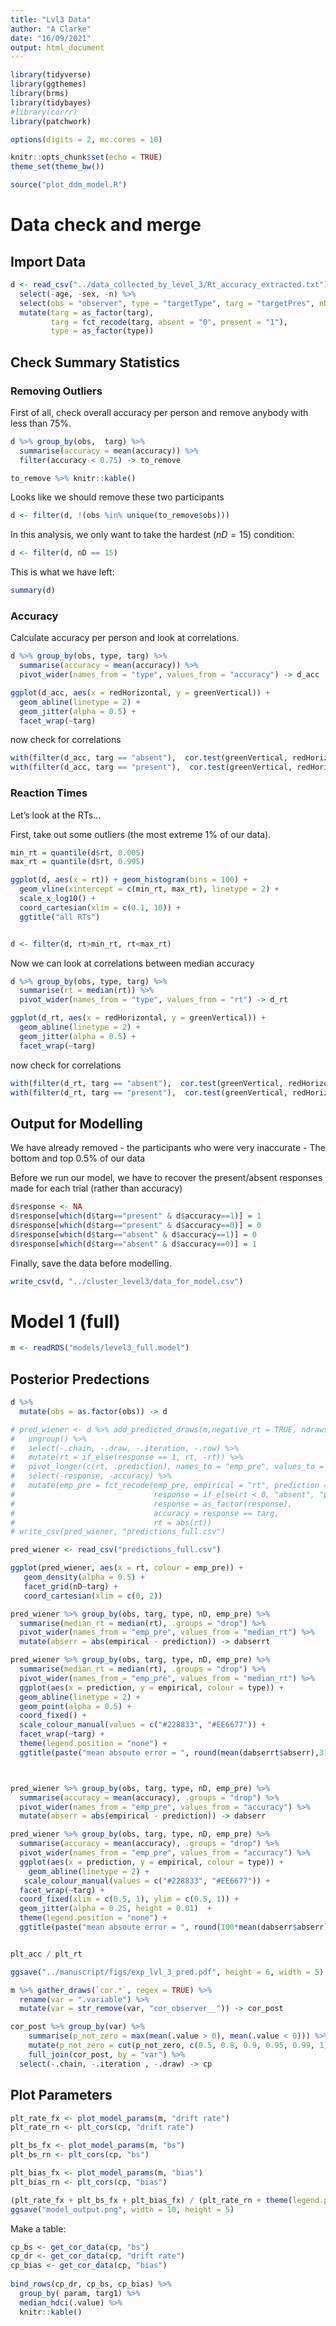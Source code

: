 ```yaml
---
title: "Lvl3 Data"
author: "A Clarke"
date: "16/09/2021"
output: html_document
---
```


```r
library(tidyverse)
library(ggthemes)
library(brms)
library(tidybayes)
#library(corrr)
library(patchwork)

options(digits = 2, mc.cores = 10)

knitr::opts_chunk$set(echo = TRUE)
theme_set(theme_bw())

source("plot_ddm_model.R")
```

# Data check and merge

## Import Data

```r
d <- read_csv("../data_collected_by_level_3/Rt_accuracy_extracted.txt") %>%
  select(-age, -sex, -n) %>%
  select(obs = "observer", type = "targetType", targ = "targetPres", nD = "numDist", rt, accuracy) %>%
  mutate(targ = as_factor(targ),
         targ = fct_recode(targ, absent = "0", present = "1"),
         type = as_factor(type))
```



## Check Summary Statistics

### Removing Outliers

First of all, check overall accuracy per person and remove anybody with less than 75%.

```r
d %>% group_by(obs,  targ) %>%
  summarise(accuracy = mean(accuracy)) %>%
  filter(accuracy < 0.75) -> to_remove

to_remove %>% knitr::kable()
```

Looks like we should remove these two participants

```r
d <- filter(d, !(obs %in% unique(to_remove$obs)))
```


In this analysis, we only want to take the hardest ($nD = 15$) condition:

```r
d <- filter(d, nD == 15)
```

This is what we have left:

```r
summary(d) 
```


### Accuracy


Calculate accuracy per person and look at correlations.

```r
d %>% group_by(obs, type, targ) %>%
  summarise(accuracy = mean(accuracy)) %>%
  pivot_wider(names_from = "type", values_from = "accuracy") -> d_acc

ggplot(d_acc, aes(x = redHorizontal, y = greenVertical)) + 
  geom_abline(linetype = 2) + 
  geom_jitter(alpha = 0.5) +
  facet_wrap(~targ)
```

now check for correlations


```r
with(filter(d_acc, targ == "absent"),  cor.test(greenVertical, redHorizontal))
with(filter(d_acc, targ == "present"),  cor.test(greenVertical, redHorizontal))
```

### Reaction Times


Let's look at the RTs...

First, take out some outliers (the most extreme 1% of our data). 

```r
min_rt = quantile(d$rt, 0.005)
max_rt = quantile(d$rt, 0.995)

ggplot(d, aes(x = rt)) + geom_histogram(bins = 100) +
  geom_vline(xintercept = c(min_rt, max_rt), linetype = 2) +
  scale_x_log10() + 
  coord_cartesian(xlim = c(0.1, 10)) + 
  ggtitle("all RTs")


d <- filter(d, rt>min_rt, rt<max_rt)
```


Now we can look at correlations between median accuracy


```r
d %>% group_by(obs, type, targ) %>%
  summarise(rt = median(rt)) %>%
  pivot_wider(names_from = "type", values_from = "rt") -> d_rt

ggplot(d_rt, aes(x = redHorizontal, y = greenVertical)) + 
  geom_abline(linetype = 2) + 
  geom_jitter(alpha = 0.5) +
  facet_wrap(~targ)
```

now check for correlations

```r
with(filter(d_rt, targ == "absent"),  cor.test(greenVertical, redHorizontal))
with(filter(d_rt, targ == "present"),  cor.test(greenVertical, redHorizontal))
```


## Output for Modelling

We have already removed 
- the participants who were very inaccurate
- The bottom and top 0.5% of our data

Before we run our model, we have to recover the present/absent responses made for each trial (rather than accuracy)

```r
d$response <- NA
d$response[which(d$targ=="present" & d$accuracy==1)] = 1
d$response[which(d$targ=="present" & d$accuracy==0)] = 0
d$response[which(d$targ=="absent" & d$accuracy==1)] = 0
d$response[which(d$targ=="absent" & d$accuracy==0)] = 1
```

Finally, save the data before modelling.

```r
write_csv(d, "../cluster_level3/data_for_model.csv")
```


# Model 1 (full)


```r
m <- readRDS("models/level3_full.model")
```

## Posterior Predections

```r
d %>%
  mutate(obs = as.factor(obs)) -> d

# pred_wiener <- d %>% add_predicted_draws(m,negative_rt = TRUE, ndraws = 1) %>%
#   ungroup() %>%
#   select(-.chain, -.draw, -.iteration, -.row) %>%
#   mutate(rt = if_else(response == 1, rt, -rt)) %>%
#   pivot_longer(c(rt, .prediction), names_to = "emp_pre", values_to = "rt") %>%
#   select(-response, -accuracy) %>%
#   mutate(emp_pre = fct_recode(emp_pre, empirical = "rt", prediction = ".prediction"),
#                               response = if_else(rt < 0, "absent", "present"),
#                               response = as_factor(response),
#                               accuracy = response == targ,
#                               rt = abs(rt))
# write_csv(pred_wiener, "predictions_full.csv")

pred_wiener <- read_csv("predictions_full.csv")

ggplot(pred_wiener, aes(x = rt, colour = emp_pre)) + 
   geom_density(alpha = 0.5) + 
   facet_grid(nD~targ) +
   coord_cartesian(xlim = c(0, 2))

pred_wiener %>% group_by(obs, targ, type, nD, emp_pre) %>%
  summarise(median_rt = median(rt), .groups = "drop") %>%
  pivot_wider(names_from = "emp_pre", values_from = "median_rt") %>%
  mutate(abserr = abs(empirical - prediction)) -> dabserrt

pred_wiener %>% group_by(obs, targ, type, nD, emp_pre) %>%
  summarise(median_rt = median(rt), .groups = "drop") %>%
  pivot_wider(names_from = "emp_pre", values_from = "median_rt") %>%
  ggplot(aes(x = prediction, y = empirical, colour = type)) + 
  geom_abline(linetype = 2) +
  geom_point(alpha = 0.5) + 
  coord_fixed() + 
  scale_colour_manual(values = c("#228833", "#EE6677")) +
  facet_wrap(~targ) +
  theme(legend.position = "none") +
  ggtitle(paste("mean absoute error = ", round(mean(dabserrt$abserr),3), " seconds", sep="")) -> plt_rt



pred_wiener %>% group_by(obs, targ, type, nD, emp_pre) %>%
  summarise(accuracy = mean(accuracy), .groups = "drop") %>%
  pivot_wider(names_from = "emp_pre", values_from = "accuracy") %>%
  mutate(abserr = abs(empirical - prediction)) -> dabserr

pred_wiener %>% group_by(obs, targ, type, nD, emp_pre) %>%
  summarise(accuracy = mean(accuracy), .groups = "drop") %>%
  pivot_wider(names_from = "emp_pre", values_from = "accuracy") %>%
  ggplot(aes(x = prediction, y = empirical, colour = type)) + 
    geom_abline(linetype = 2) +
   scale_colour_manual(values = c("#228833", "#EE6677")) +
  facet_wrap(~targ) +
  coord_fixed(xlim = c(0.5, 1), ylim = c(0.5, 1)) + 
  geom_jitter(alpha = 0.25, height = 0.01)  +
  theme(legend.position = "none") +
  ggtitle(paste("mean absoute error = ", round(100*mean(dabserr$abserr),1), "%", sep="")) -> plt_acc


plt_acc / plt_rt

ggsave("../manuscript/figs/exp_lvl_3_pred.pdf", height = 6, width = 5)
```


```r
m %>% gather_draws(`cor.*`, regex = TRUE) %>%
  rename(var = ".variable") %>%
  mutate(var = str_remove(var, "cor_observer__")) -> cor_post 

cor_post %>% group_by(var) %>%
    summarise(p_not_zero = max(mean(.value > 0), mean(.value < 0))) %>%
    mutate(p_not_zero = cut(p_not_zero, c(0.5, 0.8, 0.9, 0.95, 0.99, 1))) %>%
    full_join(cor_post, by = "var") %>%
  select(-.chain, -.iteration , -.draw) -> cp
```

## Plot Parameters

```r
plt_rate_fx <- plot_model_params(m, "drift rate")
plt_rate_rn <- plt_cors(cp, "drift rate") 

plt_bs_fx <- plot_model_params(m, "bs")
plt_bs_rn <- plt_cors(cp, "bs") 

plt_bias_fx <- plot_model_params(m, "bias")
plt_bias_rn <- plt_cors(cp, "bias") 
```

```r
(plt_rate_fx + plt_bs_fx + plt_bias_fx) / (plt_rate_rn + theme(legend.position = "none") + plt_bs_rn + plt_bias_rn)  + plot_layout(guides = "collect") & theme(legend.position = "none")
ggsave("model_output.png", width = 10, height = 5)
```


Make a table:

```r
cp_bs <- get_cor_data(cp, "bs")
cp_dr <- get_cor_data(cp, "drift rate")
cp_bias <- get_cor_data(cp, "bias")
    
bind_rows(cp_dr, cp_bs, cp_bias) %>%
  group_by( param, targ1) %>%
  median_hdci(.value) %>%
  knitr::kable()
    
```



